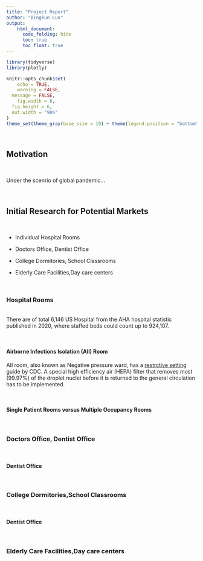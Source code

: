 ```yaml
---
title: "Project Report"
author: "Bingkun Luo"
output:
    html_document:
      code_folding: hide
      toc: true
      toc_float: true
---
```

```r
library(tidyverse)
library(plotly)

knitr::opts_chunk$set(
	echo = TRUE,
	warning = FALSE,
  message = FALSE,
	fig.width = 8, 
  fig.height = 6,
  out.width = "90%"
)
theme_set(theme_gray(base_size = 10) + theme(legend.position = "bottom"))
```

<br>

## Motivation

<br>

Under the scenrio of global pandemic...

<br>

## Initial Research for Potential Markets

<br>

* Individual Hospital Rooms

* Doctors Office, Dentist Office

* College Dormitories, School Classrooms

* Elderly Care Facilities,Day care centers

<br>

### Hospital Rooms

<br> There are of total 6,146 US Hospital from the AHA hospital statistic published in 2020, where staffed beds could count up to 924,107. 

<br>

#### Airborne Infections Isolation (AII) Room

AII room, also known as Negative pressure ward, has a [restrctive setting](https://www.cdc.gov/tb/webcourses/course/chapter7/7_infection_control_7_infection_control_program_airborne_infection_isolation_aii_room.html) guide by CDC. A special high efficiency air (HEPA) filter that removes most (99.97%) of the droplet nuclei before it is returned to the general circulation has to be implemented.

<br>

#### Single Patient Rooms versus Multiple Occupancy Rooms 

<br>

### Doctors Office, Dentist Office

<br>

#### Dentist Office

<br>

### College Dormitories,School Classrooms

<br>

#### Dentist Office

<br>

### Elderly Care Facilities,Day care centers
